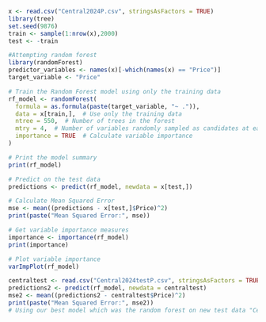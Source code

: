 ```r
x <- read.csv("Central2024P.csv", stringsAsFactors = TRUE)
library(tree)
set.seed(9876)
train <- sample(1:nrow(x),2000)
test <- -train

#Attempting random forest
library(randomForest)
predictor_variables <- names(x)[-which(names(x) == "Price")]
target_variable <- "Price"

# Train the Random Forest model using only the training data
rf_model <- randomForest(
  formula = as.formula(paste(target_variable, "~ .")),
  data = x[train,],  # Use only the training data
  ntree = 550,  # Number of trees in the forest
  mtry = 4,  # Number of variables randomly sampled as candidates at each split
  importance = TRUE  # Calculate variable importance
)

# Print the model summary
print(rf_model)

# Predict on the test data
predictions <- predict(rf_model, newdata = x[test,])

# Calculate Mean Squared Error
mse <- mean((predictions - x[test,]$Price)^2)
print(paste("Mean Squared Error:", mse))

# Get variable importance measures
importance <- importance(rf_model)
print(importance)

# Plot variable importance
varImpPlot(rf_model)

centraltest <- read.csv("Central2024testP.csv", stringsAsFactors = TRUE)
predictions2 <- predict(rf_model, newdata = centraltest)
mse2 <- mean((predictions2 - centraltest$Price)^2)
print(paste("Mean Squared Error:", mse2))
# Using our best model which was the random forest on new test data "Central2024testP", we get an MSE of 354704572800921.
```

